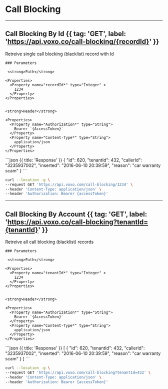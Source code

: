 # Call Blocking

---

## Call Blocking By Id {{ tag: 'GET', label: 'https://api.voxo.co/call-blocking/{recordId}' }}

<Row>
  <Col>
    Retreive single call blocking (blacklist) record with Id 

    ### Parameters

     <strong>Path</strong>

    <Properties>
      <Property name="recordId*" type="Integer" >
        1234
      </Property>
    </Properties>


    <strong>Header</strong>

    <Properties>
      <Property name="Authorization*" type="String">
        Bearer `{AccessToken}`
      </Property>
      <Property name="Content-Type*" type="String">
        application/json
      </Property>
    </Properties>

  </Col>
  <Col sticky>
    ```json {{ title: 'Response' }}
        {
            "id": 620,
            "tenantId": 432,
            "callerId": "3235937002",
            "inserted": "2016-06-10 20:39:59",
            "reason": "car warranty scam"
        }
    ```
  </Col>
</Row>


```bash {{ title: 'cURL' }}
curl --location -g \
--request GET 'https://api.voxo.com/call-blocking/1234' \
--header 'Content-Type: application/json' \
--header 'Authorization: Bearer {accessToken}'
```

---

## Call Blocking By Account {{ tag: 'GET', label: 'https://api.voxo.co/call-blocking?tenantId={tenantId}' }}

<Row>
  <Col>
    Retreive all call blocking (blacklist) records 

    ### Parameters

     <strong>Path</strong>

    <Properties>
      <Property name="tenantId*" type="Integer" >
        1234
      </Property>
    </Properties>


    <strong>Header</strong>

    <Properties>
      <Property name="Authorization*" type="String">
        Bearer `{AccessToken}`
      </Property>
      <Property name="Content-Type*" type="String">
        application/json
      </Property>
    </Properties>

  </Col>
  <Col sticky>
    ```json {{ title: 'Response' }}
        [
            {
                "id": 620,
                "tenantId": 432,
                "callerId": "3235937002",
                "inserted": "2016-06-10 20:39:59",
                "reason": "car warranty scam"
            }
        ]
    ```
  </Col>
</Row>


```bash {{ title: 'cURL' }}
curl --location -g \
--request GET 'https://api.voxo.com/call-blocking?tenantId=432' \
--header 'Content-Type: application/json' \
--header 'Authorization: Bearer {accessToken}'
```